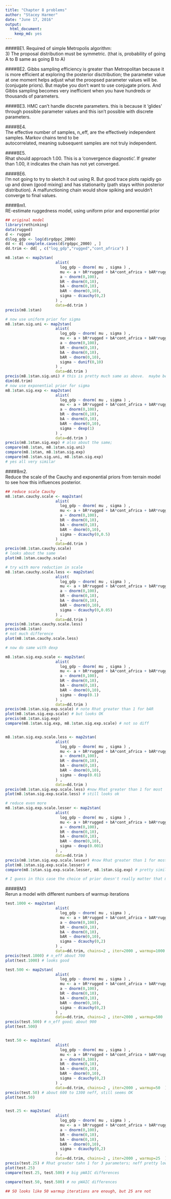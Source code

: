 ```yaml
---
title: "Chapter 8 problems"
author: "Stacey Harmer"
date: "June 17, 2016"
output: 
  html_document: 
    keep_md: yes
---
```


####8E1.  Required of simple Metropolis algorithm:  
3)  The proposal distribution must be symmetric.  (that is, probability of going A to B same as going B to A)

####8E2.  Gibbs sampling efficiency is greater than Metropolitan because it is more efficient at exploring the 
posterior disctribution; the parameter value at one moment helps adjust what the proopsed parameter values will
be.  (conjugate priors).  But maybe you don't want to use conjugate priors.  And Gibbs sampling becomes very 
inefficient when you have hundreds or thousands of parameters.

####8E3.  HMC can't handle discrete parameters.  this is because it 'glides' through possible parameter values 
and this isn't possible with discrete parameters. 

####8E4.  
The effective number of samples, n_eff, are the effectively independent samples. Markov chains tend to be   
autocorrelated, meaning subsequent samples are not truly independent.

####8E5.  
Rhat should approach 1.00.  This is a 'convergence diagnostic'.  If greater than 1.00, it indicates the chain
has not yet converged.

####8E6.  
I'm not going to try to sketch it out using R.  But good trace plots rapidly go up and down (good mixing) and 
has stationarity (path stays within posterior distribution).  A malfunctioning chain would show spiking and 
wouldn't converge to final values.

####8m1.  
RE-estimate ruggedness model, using uniform prior and exponential prior

```r
## original model
library(rethinking)
data(rugged)
d <- rugged
d$log_gdp <- log(d$rgdppc_2000)
dd <- d[ complete.cases(d$rgdppc_2000) , ]
dd.trim <- dd[ , c("log_gdp","rugged","cont_africa") ] 

m8.1stan <- map2stan( 
                      alist(
                        log_gdp ~ dnorm( mu , sigma ) ,
                        mu <- a + bR*rugged + bA*cont_africa + bAR*rugged*cont_africa ,
                        a ~ dnorm(0,100),
                        bR ~ dnorm(0,10),
                        bA ~ dnorm(0,10),
                        bAR ~ dnorm(0,10),
                        sigma ~ dcauchy(0,2)
                      ) ,
                      data=dd.trim )
precis(m8.1stan)

# now use uniform prior for sigma
m8.1stan.sig.uni <- map2stan( 
                      alist(
                        log_gdp ~ dnorm( mu , sigma ) ,
                        mu <- a + bR*rugged + bA*cont_africa + bAR*rugged*cont_africa ,
                        a ~ dnorm(0,100),
                        bR ~ dnorm(0,10),
                        bA ~ dnorm(0,10),
                        bAR ~ dnorm(0,10),
                        sigma ~ dunif(0,10)
                      ) ,
                      data=dd.trim )
precis(m8.1stan.sig.uni) # this is pretty much same as above.  maybe because lots of data in dataset?
dim(dd.trim)
# now use exponential prior for sigma
m8.1stan.sig.exp <- map2stan( 
                      alist(
                        log_gdp ~ dnorm( mu , sigma ) ,
                        mu <- a + bR*rugged + bA*cont_africa + bAR*rugged*cont_africa ,
                        a ~ dnorm(0,100),
                        bR ~ dnorm(0,10),
                        bA ~ dnorm(0,10),
                        bAR ~ dnorm(0,10),
                        sigma ~ dexp(1)
                      ) ,
                      data=dd.trim )
precis(m8.1stan.sig.exp) # also about the same; 
compare(m8.1stan, m8.1stan.sig.uni)
compare(m8.1stan, m8.1stan.sig.exp) 
compare(m8.1stan.sig.uni, m8.1stan.sig.exp)  
# yes all very similar
```

####8m2.  
Reduce the scale of the Cauchy and exponential priors from terrain model to see how this influences posterior.

```r
## reduce scale Cauchy
m8.1stan.cauchy.scale <- map2stan( 
                      alist(
                        log_gdp ~ dnorm( mu , sigma ) ,
                        mu <- a + bR*rugged + bA*cont_africa + bAR*rugged*cont_africa ,
                        a ~ dnorm(0,100),
                        bR ~ dnorm(0,10),
                        bA ~ dnorm(0,10),
                        bAR ~ dnorm(0,10),
                        sigma ~ dcauchy(0,0.5)
                      ) ,
                      data=dd.trim )
precis(m8.1stan.cauchy.scale)
# looks about the same
plot(m8.1stan.cauchy.scale)

# try with more reduction in scale
m8.1stan.cauchy.scale.less <- map2stan( 
                      alist(
                        log_gdp ~ dnorm( mu , sigma ) ,
                        mu <- a + bR*rugged + bA*cont_africa + bAR*rugged*cont_africa ,
                        a ~ dnorm(0,100),
                        bR ~ dnorm(0,10),
                        bA ~ dnorm(0,10),
                        bAR ~ dnorm(0,10),
                        sigma ~ dcauchy(0,0.05)
                      ) ,
                      data=dd.trim )
precis(m8.1stan.cauchy.scale.less)
precis(m8.1stan)
# not much difference
plot(m8.1stan.cauchy.scale.less)

# now do same with dexp

m8.1stan.sig.exp.scale <- map2stan( 
                      alist(
                        log_gdp ~ dnorm( mu , sigma ) ,
                        mu <- a + bR*rugged + bA*cont_africa + bAR*rugged*cont_africa ,
                        a ~ dnorm(0,100),
                        bR ~ dnorm(0,10),
                        bA ~ dnorm(0,10),
                        bAR ~ dnorm(0,10),
                        sigma ~ dexp(0.1)
                      ) ,
                      data=dd.trim )
precis(m8.1stan.sig.exp.scale) # note Rhat greater than 1 for bAR
plot(m8.1stan.sig.exp.scale) # but looks OK
precis(m8.1stan.sig.exp)
compare(m8.1stan.sig.exp, m8.1stan.sig.exp.scale) # not so diff


m8.1stan.sig.exp.scale.less <- map2stan( 
                      alist(
                        log_gdp ~ dnorm( mu , sigma ) ,
                        mu <- a + bR*rugged + bA*cont_africa + bAR*rugged*cont_africa ,
                        a ~ dnorm(0,100),
                        bR ~ dnorm(0,10),
                        bA ~ dnorm(0,10),
                        bAR ~ dnorm(0,10),
                        sigma ~ dexp(0.01)
                      ) ,
                      data=dd.trim )
precis(m8.1stan.sig.exp.scale.less) #now Rhat greater than 1 for most
plot(m8.1stan.sig.exp.scale.less) # still looks ok

# reduce even more
m8.1stan.sig.exp.scale.lesser <- map2stan( 
                      alist(
                        log_gdp ~ dnorm( mu , sigma ) ,
                        mu <- a + bR*rugged + bA*cont_africa + bAR*rugged*cont_africa ,
                        a ~ dnorm(0,100),
                        bR ~ dnorm(0,10),
                        bA ~ dnorm(0,10),
                        bAR ~ dnorm(0,10),
                        sigma ~ dexp(0.001)
                      ) ,
                      data=dd.trim )
precis(m8.1stan.sig.exp.scale.lesser) #now Rhat greater than 1 for most
plot(m8.1stan.sig.exp.scale.lesser) # 
compare(m8.1stan.sig.exp.scale.lesser, m8.1stan.sig.exp) # pretty similar

# I guess in this case the choice of prior doesn't really matter that much
```


####8M3  
Rerun a model with different numbers of warmup iterations

```r

test.1000 <- map2stan( 
                      alist(
                        log_gdp ~ dnorm( mu , sigma ) ,
                        mu <- a + bR*rugged + bA*cont_africa + bAR*rugged*cont_africa ,
                        a ~ dnorm(0,100),
                        bR ~ dnorm(0,10),
                        bA ~ dnorm(0,10),
                        bAR ~ dnorm(0,10),
                        sigma ~ dcauchy(0,2)
                      ) ,
                      data=dd.trim, chains=2 , iter=2000 , warmup=1000  )
precis(test.1000) # n_eff about 700
plot(test.1000) # looks good

test.500 <- map2stan( 
                      alist(
                        log_gdp ~ dnorm( mu , sigma ) ,
                        mu <- a + bR*rugged + bA*cont_africa + bAR*rugged*cont_africa ,
                        a ~ dnorm(0,100),
                        bR ~ dnorm(0,10),
                        bA ~ dnorm(0,10),
                        bAR ~ dnorm(0,10),
                        sigma ~ dcauchy(0,2)
                      ) ,
                      data=dd.trim, chains=2 , iter=2000 , warmup=500  )
precis(test.500) # n_eff good; about 900
plot(test.500)


test.50 <- map2stan( 
                      alist(
                        log_gdp ~ dnorm( mu , sigma ) ,
                        mu <- a + bR*rugged + bA*cont_africa + bAR*rugged*cont_africa ,
                        a ~ dnorm(0,100),
                        bR ~ dnorm(0,10),
                        bA ~ dnorm(0,10),
                        bAR ~ dnorm(0,10),
                        sigma ~ dcauchy(0,2)
                      ) ,
                      data=dd.trim, chains=2 , iter=2000 , warmup=50  )
precis(test.50) # about 600 to 1300 neff, still seems OK
plot(test.50)


test.25 <- map2stan( 
                      alist(
                        log_gdp ~ dnorm( mu , sigma ) ,
                        mu <- a + bR*rugged + bA*cont_africa + bAR*rugged*cont_africa ,
                        a ~ dnorm(0,100),
                        bR ~ dnorm(0,10),
                        bA ~ dnorm(0,10),
                        bAR ~ dnorm(0,10),
                        sigma ~ dcauchy(0,2)
                      ) ,
                      data=dd.trim, chains=2 , iter=2000 , warmup=25  )
precis(test.25) # Rhat greater tahn 1 for 3 parameters; neff pretty low
plot(test.25)
compare(test.25, test.500) # big pWAIC differences

compare(test.50, test.500) # no pWAIC differences

## SO looks like 50 warmup iterations are enough, but 25 are not
```
